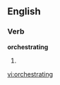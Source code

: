 
==English==

===Verb===
'''orchestrating'''

# {{present participle of|[[orchestrate]]}}

[[vi:orchestrating]]